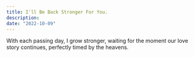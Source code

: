```yaml
---
title: I'll Be Back Stronger For You.
description:
date: "2022-10-09"
---
```


With each passing day, I grow stronger, waiting for the moment our love story continues, perfectly timed by the heavens.

